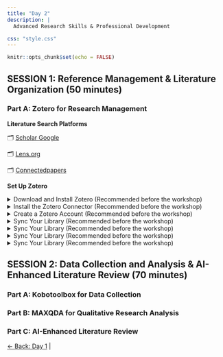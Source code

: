 ```yaml
---
title: "Day 2"
description: |
  Advanced Research Skills & Professional Development

css: "style.css"
---
```



```r
knitr::opts_chunk$set(echo = FALSE)
```


## SESSION 1: Reference Management & Literature Organization (50 minutes)


### Part A: Zotero for Research Management



**Literature Search Platforms**

🗂 [Scholar Google](https://scholar.google.com/)

🗂️ [Lens.org](https://www.lens.org/lens/search/scholar/structured)

🗂 [Connectedpapers](https://www.connectedpapers.com/)

**Set Up Zotero**

<details class="collapsible">
<summary>Download and Install Zotero (Recommended before the workshop)</summary>

- Go to [Zotero.org/download](https://www.zotero.org/download/)
- Download Zotero Desktop (Windows, macOS, or Linux).
- Install the software on your computer [Video Instructions](https://www.youtube.com/watch?v=JG7Uq_JFDzE).

</details>


<details class="collapsible">
<summary>Install the Zotero Connector (Recommended before the workshop)</summary>


- [Download the Zotero Connector](https://chrome.google.com/webstore/detail/zotero-connector/ekhagklcjbdpajgpjgmbionohlpdbjgc) for your browser (Chrome, Firefox, Edge, or Safari).

*This lets you save references directly from websites, databases, and Google Scholar.*

</details>



<details class="collapsible">
<summary>Create a Zotero Account (Recommended before the workshop)</summary>


- Go to [Zotero.org](https://www.zotero.org/user/register/)
- Sign up for a free account (needed for syncing your library across devices).

</details>



<details class="collapsible">
<summary> Sync Your Library (Recommended before the workshop)</summary>

- Open the Zotero desktop app.
- Go to Edit → Preferences → Sync.
- Enter your Zotero account details and enable syncing.

</details>



<details class="collapsible">
<summary> Sync Your Library (Recommended before the workshop)</summary>

- Open the Zotero desktop app.
- Go to Edit → Preferences → Sync.
- Enter your Zotero account details and enable syncing.

</details>


<details class="collapsible">
<summary> Sync Your Library (Recommended before the workshop)</summary>

- Open the Zotero desktop app.
- Go to Edit → Preferences → Sync.
- Enter your Zotero account details and enable syncing.

</details>


<details class="collapsible">
<summary> Sync Your Library (Recommended before the workshop)</summary>

- Open the Zotero desktop app.
- Go to Edit → Preferences → Sync.
- Enter your Zotero account details and enable syncing.

</details>


## SESSION 2: Data Collection and Analysis & AI-Enhanced Literature Review (70 minutes)

### Part A: Kobotoolbox for Data Collection


### Part B: MAXQDA for Qualitative Research Analysis


### Part C: AI-Enhanced Literature Review





[← Back: Day 1](https://jopscipworkshop.netlify.app/august25) | 

